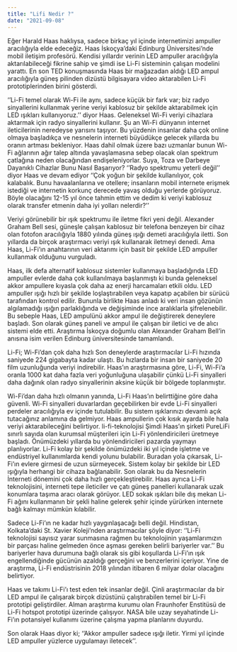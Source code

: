 ```yaml
---
title: "Lifi Nedir ?"
date: "2021-09-08"
---
```


Eğer Harald Haas haklıysa, sadece birkaç yıl içinde internetimizi ampuller aracılığıyla elde edeceğiz. Haas İskoçya’daki Edinburg Üniversitesi’nde mobil iletişim profesörü. Kendisi yıllardır verinin LED ampuller aracılığıyla aktarılabileceği fikrine sahip ve şimdi ise Li-Fi sisteminin çalışan modelini yarattı. En son TED konuşmasında Haas bir mağazadan aldığı LED ampul aracılığıyla güneş pilinden dizüstü bilgisayara video aktarabilen Li-Fi prototiplerinden birini gösterdi.

‘’Li-Fi temel olarak Wi-Fi ile aynı, sadece küçük bir fark var; biz radyo sinyallerini kullanmak yerine veriyi kablosuz bir şekilde aktarabilmek için LED ışıkları kullanıyoruz.’’ diyor Haas. Geleneksel Wi-Fi veriyi cihazlara aktarmak için radyo sinyallerini kullanır. Şu an Wi-Fi dünyanın internet ileticilerinin neredeyse yarısını taşıyor. Bu yüzdenin insanlar daha çok online olmaya başladıkça ve nesnelerin interneti büyüdükçe gelecek yıllarda bu oranın artması bekleniyor. Haas dahil olmak üzere bazı uzmanlar bunun Wi-Fi ağlarının ağır talep altında yavaşlamasına sebep olacak olan spektrum çatlağına neden olacağından endişeleniyorlar.
Suya, Toza ve Darbeye Dayanıklı Cihazlar Bunu Nasıl Başarıyor?
‘’Radyo spektrumu yeterli değil’’ diyor Haas ve devam ediyor ‘’Çok yoğun bir şekilde kullanılıyor, çok kalabalık. Bunu havaalanlarına ve otellere; insanların mobil internete erişmek istediği ve internetin korkunç derecede yavaş olduğu yerlerde görüyoruz. Böyle olacağını 12-15 yıl önce tahmin ettim ve dedim ki veriyi kablosuz olarak transfer etmenin daha iyi yolları nelerdir?’’

Veriyi görünebilir bir ışık spektrumu ile iletme fikri yeni değil. Alexander Graham Bell sesi, güneşle çalışan kablosuz bir telefona benzeyen bir cihaz olan fotofon aracılığıyla 1880 yılında güneş ışığı demeti aracılığıyla iletti. Son yıllarda da birçok araştırmacı veriyi ışık kullanarak iletmeyi denedi. Ama Haas, Li-Fi’ın anahtarının veri aktarımı için basit bir şekilde LED ampuller kullanmak olduğunu vurguladı.

Haas, ilk defa alternatif kablosuz sistemler kullanmaya başladığında LED ampuller evlerde daha çok kullanılmaya başlanmıştı ki bunda geleneksel akkor ampullere kıyasla çok daha az enerji harcamaları etkili oldu. LED ampuller ışığı hızlı bir şekilde loşlaştırabilen veya kapatıp açabilen bir sürücü tarafından kontrol edilir. Bununla birlikte Haas anladı ki veri insan gözünün algılamadığı ışığın parlaklığında ve değişiminde ince aralıklarla şifrelenebilir. Bu sebeple Haas, LED ampulünü akkor ampul ile değiştirerek deneylere başladı. Son olarak güneş paneli ve ampul ile çalışan bir iletici ve de alıcı sistemi elde etti. Araştırma İskoçya doğumlu olan Alexander Graham Bell’in anısına isim verilen Edinburg üniversitesinde tamamlandı.

Li-Fi; Wi-Fi’dan çok daha hızlı
Son deneylerde araştırmacılar Li-Fi hızında saniyede 224 gigabayta kadar ulaştı. Bu hızlarda bir insan bir saniyede 20 film uzunluğunda veriyi indirebilir. Haas’ın araştırmasına göre, Li-Fi, Wi-Fi’a oranla 1000 kat daha fazla veri yoğunluğuna ulaşabilir çünkü Li-Fi sinyalleri daha dağınık olan radyo sinyallerinin aksine küçük bir bölgede toplanmıştır.   

Wi-Fi’dan daha hızlı olmanın yanında, Li-Fi Haas’ın belirttiğine göre daha güvenli. Wi-Fi sinyalleri duvarlardan geçebilirken bir evde Li-Fi sinyalleri perdeler aracılığıyla ev içinde tutulabilir. Bu sistem ışıklarınızı devamlı açık tutacağınız anlamına da gelmiyor. Haas ampullerin çok kısık ayarda bile hala veriyi aktarabileceğini belirtiyor.
li-fi-teknolojisi
Şimdi Haas’ın şirketi PureLiFi sınırlı sayıda olan kurumsal müşterileri için Li-Fi yönlendiricileri üretmeye başladı. Önümüzdeki yıllarda bu yönlendiricileri pazarda yaymayı planlıyorlar. Li-Fi kolay bir şekilde önümüzdeki iki yıl içinde işletme ve endüstriyel kullanımlarda kendi yolunu bulabilir. Buradan yola çıkarsak, Li-Fi’ın evlere girmesi de uzun sürmeyecek. Sistem kolay bir şekilde bir LED ışığıyla herhangi bir cihaza bağlanabilir. Son olarak bu da Nesnelerin İnterneti dönemini çok daha hızlı gerçekleştirebilir. Haas ayrıca Li-Fi teknolojisini, interneti tepe ileticiler ve çatı güneş panelleri kullanarak uzak konumlara taşıma aracı olarak görüyor. LED sokak ışıkları bile dış mekan Li-Fi ağını kullanmanın bir şekli haline gelerek şehir içinde yürürken internete bağlı kalmayı mümkün kılabilir.

Sadece Li-Fi’ın ne kadar hızlı yaygınlaşacağı belli değil. Hindistan, Kolkata’daki St. Xavier Koleji’nden araştırmacılar şöyle diyor: ‘’Li-Fi teknolojisi sayısız yarar sunmasına rağmen bu teknolojinin yaşamlarımızın bir parçası haline gelmeden önce aşması gereken belirli bariyerler var.’’ Bu bariyerler hava durumuna bağlı olarak sis gibi koşullarda Li-Fi’ın ışık engellendiğinde gücünün azaldığı gerçeğini ve benzerlerini içeriyor. Yine de araştırma, Li-Fi endüstrisinin 2018 yılından itibaren 6 milyar dolar olacağını belirtiyor.

Haas ve takımı Li-Fi’ı test eden tek insanlar değil. Çinli araştırmacılar da bir LED ampul ile çalışarak birçok dizüstünü çalıştırabilen temel bir Li-Fi prototipi geliştirdiler. Alman araştırma kurumu olan Fraunhofer Enstitüsü de Li-Fi hotspot prototipi üzerinde çalışıyor. NASA bile uzay seyahatinde Li-Fi’ın potansiyel kullanımı üzerine çalışma yapma planlarını duyurdu.

Son olarak Haas diyor ki; ‘’Akkor ampuller sadece ışığı iletir. Yirmi yıl içinde LED ampuller yüzlerce uygulamayı iletecek’’.